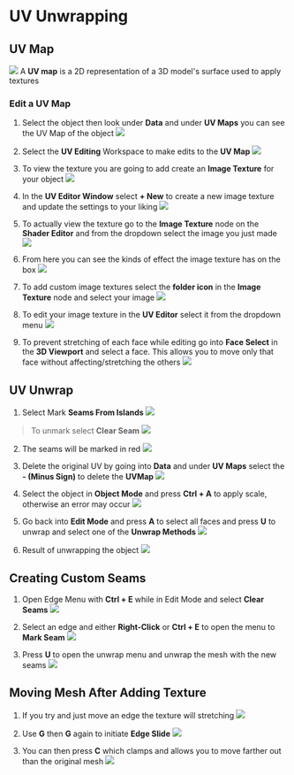 # UV Unwrapping

## UV Map
![](./assets/uv-map-visualization.gif)
A **UV map** is a 2D representation of a 3D model's surface used to apply textures

### Edit a UV Map
1. Select the object then look under **Data** and under **UV Maps** you can see the UV Map of the object
![](./assets/data-uv-maps.png)

2. Select the **UV Editing** Workspace to make edits to the **UV Map**
![](./assets/uv-editing-workspace.png)

3. To view the texture you are going to add create an **Image Texture** for your object
![](./assets/create-image-texture.png)

4. In the **UV Editor Window** select **+ New** to create a new image texture and update the settings to your liking
![](./assets/uv-editor-window-new-image.png)

5. To actually view the texture go to the **Image Texture** node on the **Shader Editor** and from the dropdown select the image you just made
![](./assets/update-image-node.png)

6. From here you can see the kinds of effect the image texture has on the box
![](./assets/move-texture-in-uv.gif)

7. To add custom image textures select the **folder icon** in the **Image Texture** node and select your image
![](./assets/add-custom-texture.png)

8. To edit your image texture in the **UV Editor** select it from the dropdown menu
![](./assets/uv-map-custom-texture.png)

9. To prevent stretching of each face while editing go into **Face Select** in the **3D Viewport** and select a face. This allows you to move only that face without affecting/stretching the others
![](./assets/adjust-faces-individually.gif)

## UV Unwrap
1. Select Mark **Seams From Islands**
![](./assets/mark-seams-from-islands.png)
> To unmark select **Clear Seam**
> ![](./assets/clear-seam.png)

2. The seams will be marked in red
![](./assets/seams-appear-as-red.png)

3. Delete the original UV by going into **Data** and under **UV Maps** select the **- (Minus Sign)** to delete the **UVMap**
![](./assets/delete-uv-map.png)

4. Select the object in **Object Mode** and press **Ctrl + A** to apply scale, otherwise an error may occur
![](./assets/ctrl-a-apply-scale.png)

5. Go back into **Edit Mode** and press **A** to select all faces and press **U** to unwrap and select one of the **Unwrap Methods**
![](./assets/unwrap-options.png)

6. Result of unwrapping the object
![](./assets/uv-map-result.png)

## Creating Custom Seams
1. Open Edge Menu with **Ctrl + E** while in Edit Mode and select **Clear Seams**
![](./assets/clear-seams.png)

2. Select an edge and either **Right-Click** or **Ctrl + E** to open the menu to **Mark Seam**
![](./assets/mark-seams.png)

3. Press **U** to open the unwrap menu and unwrap the mesh with the new seams
![](./assets/unwrap-mesh.png)

## Moving Mesh After Adding Texture
1. If you try and just move an edge the texture will stretching
![](./assets/move-causes-distortion.gif)

2. Use **G** then **G** again to initiate **Edge Slide**
![](./assets/edge-slide.gif)

3. You can then press **C** which clamps and allows you to move farther out than the original mesh
![](./assets/edge-slide-clamp.gif)